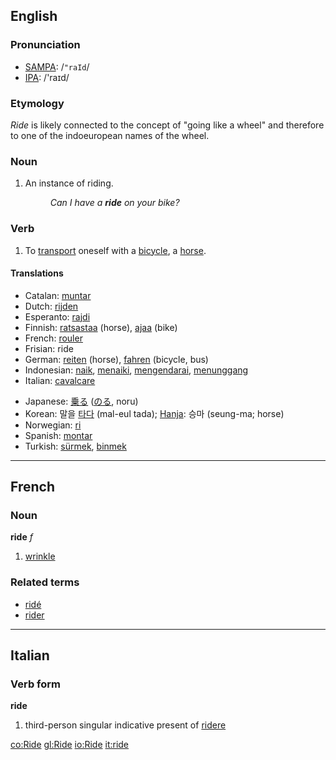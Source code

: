 ==English==
=== Pronunciation ===
*[[w:SAMPA|SAMPA]]: /<tt>"raId</tt>/
*[[w:IPA|IPA]]: /'raɪd/

=== Etymology ===
''Ride'' is likely connected to the concept of "going like a wheel" and therefore to one of the indoeuropean names of the wheel.

===Noun===
{{en-noun|ride|rides}}
#An instance of riding.
#:''Can I have a '''ride''' on your bike?''

=== Verb ===
{{irregverb|'''to ride'''|'''[[rides]]'''|'''[[rode]]'''|'''[[ridden]]'''|'''[[riding]]'''}}
# To [[transport]] oneself with a [[bicycle]], a [[horse]].

==== Translations ====
{{top}}
*Catalan: [[muntar]]
*Dutch: [[rijden]]
*Esperanto: [[rajdi]]
*Finnish: [[ratsastaa]] (horse), [[ajaa]] (bike)
*French: [[rouler]]
*Frisian: ride
*German: [[reiten]] (horse), [[fahren]] (bicycle, bus)
*Indonesian: [[naik]], [[naik|menaiki]], [[kendara|mengendarai]], [[tunggang|menunggang]]
*Italian: [[cavalcare]]
{{mid}}
*Japanese: [[乗る]] ([[のる]], noru)
*Korean: 말을 [[타다]] (mal-eul tada); [[Hanja]]: 승마 (seung-ma; horse)
*Norwegian: [[ri]]
*Spanish: [[montar]]
*Turkish: [[sürmek]], [[binmek]]
{{bottom}}

----

==French==
===Noun===
'''ride''' ''f''

# [[wrinkle]]

===Related terms===
*[[ridé]]
*[[rider]]

----
==Italian==
===Verb form===
'''ride'''

# third-person singular indicative present of [[ridere]]

[[co:Ride]]
[[gl:Ride]]
[[io:Ride]]
[[it:ride]]